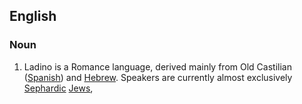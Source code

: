 ==English==
===Noun===
#Ladino is a Romance language, derived mainly from Old Castilian ([[Spanish]]) and [[Hebrew]]. Speakers are currently almost exclusively [[Sephardic]] [[Jew]]s,